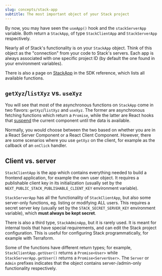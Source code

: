 ```yaml
---
slug: concepts/stack-app
subtitle: The most important object of your Stack project
---
```


By now, you may have seen the `useApp()` hook and the `stackServerApp` variable. Both return a `StackApp`, of type `StackClientApp` and `StackServerApp` respectively.

Nearly all of Stack's functionality is on your `StackApp` object. Think of this object as the "connection" from your code to Stack's servers. Each app is always associated with one specific project ID (by default the one found in your environment variables).

There is also a page on [StackApp](../sdk/stack-app) in the SDK reference, which lists all available functions.

## `getXyz`/`listXyz` vs. `useXyz`

You will see that most of the asynchronous functions on `StackApp` come in two flavors: `getXyz`/`listXyz` and `useXyz`. The former are asynchronous fetching functions which return a `Promise`, while the latter are React hooks that [suspend](https://react.dev/reference/react/Suspense) the current component until the data is available.

Normally, you would choose between the two based on whether you are in a React Server Component or a React Client Component. However, there are some scenarios where you use `getXyz` on the client, for example as the callback of an `onClick` handler.

## Client vs. server

`StackClientApp` is the app which contains everything needed to build a frontend application, for example the own user object. It requires a publishable client key in its initialization (usually set by the `NEXT_PUBLIC_STACK_PUBLISHABLE_CLIENT_KEY` environment variable).

`StackServerApp` has all the functionality of `StackClientApp`, but also some server-only functions, eg. listing or modifying ALL users. This requires a secret server key (usually set by the `STACK_SECRET_SERVER_KEY` environment variable), which **must always be kept secret**.

There is also a third type, `StackAdminApp`, but it is rarely used. It is meant for internal tools that have special requirements, and can edit the Stack project configuration. This is useful for configuring Stack programmatically, for example with Terraform.

Some of the functions have different return types; for example, `StackClientApp.getUser()` returns a `Promise<User>` while `StackServerApp.getUser()` returns a `Promise<ServerUser>`. The `Server` or `Admin` prefixes indicates that the object contains server-/admin-only functionality respectively.
